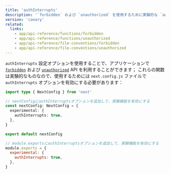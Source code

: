 ```yaml
---
title: 'authInterrupts'
description: '`forbidden` および `unauthorized` を使用するために実験的な `authInterrupts` 設定オプションを有効にする方法を学びます'
version: 'canary'
related:
  links:
    - app/api-reference/functions/forbidden
    - app/api-reference/functions/unauthorized
    - app/api-reference/file-conventions/forbidden
    - app/api-reference/file-conventions/unauthorized
---
```


`authInterrupts` 設定オプションを使用することで、アプリケーションで [`forbidden`](/docs/app/api-reference/functions/forbidden) および [`unauthorized`](/docs/app/api-reference/functions/unauthorized) API を利用することができます； これらの関数は実験的なものなので、使用するためには `next.config.js` ファイルで `authInterrupts` オプションを有効にする必要があります：

<Tabs>
<TabItem value="ts" label="TypeScript">

```ts title="next.config.ts" switcher
import type { NextConfig } from 'next'

// nextConfigにauthInterruptsオプションを追加して、実験機能を有効にする
const nextConfig: NextConfig = {
  experimental: {
    authInterrupts: true,
  },
}

export default nextConfig
```

</TabItem>
<TabItem value="js" label="JavaScript">

```js title="next.config.js" switcher
// module.exportsにauthInterruptsオプションを追加して、実験機能を有効にする
module.exports = {
  experimental: {
    authInterrupts: true,
  },
}
```

</TabItem>
</Tabs>
